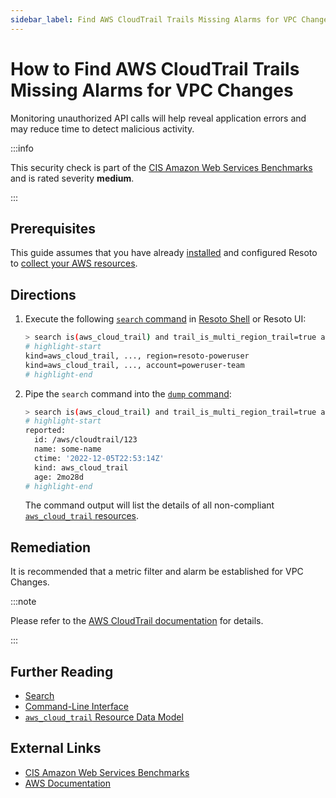 ```yaml
---
sidebar_label: Find AWS CloudTrail Trails Missing Alarms for VPC Changes
---
```


# How to Find AWS CloudTrail Trails Missing Alarms for VPC Changes

Monitoring unauthorized API calls will help reveal application errors and may reduce time to detect malicious activity.

:::info

This security check is part of the [CIS Amazon Web Services Benchmarks](https://cisecurity.org/benchmark/amazon_web_services) and is rated severity **medium**.

:::

## Prerequisites

This guide assumes that you have already [installed](../../../getting-started/install-resoto/index.mdx) and configured Resoto to [collect your AWS resources](../../../how-to-guides/data-sources/collect-aws-resource-data.mdx).

## Directions

1. Execute the following [`search` command](../../../reference/cli/search-commands/search.mdx) in [Resoto Shell](../../../reference/components/shell.mdx) or Resoto UI:

   ```bash
   > search is(aws_cloud_trail) and trail_is_multi_region_trail=true and trail_status.is_logging=true with(empty, --> is(aws_cloudwatch_log_group) with(any, --> is(aws_cloudwatch_metric_filter) and filter_pattern~"\s*\$\.eventName\s*=\s*CreateVpc.+\$\.eventName\s*=\s*DeleteVpc.+\$\.eventName\s*=\s*ModifyVpcAttribute.+\$\.eventName\s*=\s*AcceptVpcPeeringConnection.+\$\.eventName\s*=\s*CreateVpcPeeringConnection.+\$\.eventName\s*=\s*DeleteVpcPeeringConnection.+\$\.eventName\s*=\s*RejectVpcPeeringConnection.+\$\.eventName\s*=\s*AttachClassicLinkVpc.+\$\.eventName\s*=\s*DetachClassicLinkVpc.+\$\.eventName\s*=\s*DisableVpcClassicLink.+\$\.eventName\s*=\s*EnableVpcClassicLink"))
   # highlight-start
   ​kind=aws_cloud_trail, ..., region=resoto-poweruser
   ​kind=aws_cloud_trail, ..., account=poweruser-team
   # highlight-end
   ```

2. Pipe the `search` command into the [`dump` command](../../../reference/cli/format-commands/dump.mdx):

   ```bash
   > search is(aws_cloud_trail) and trail_is_multi_region_trail=true and trail_status.is_logging=true with(empty, --> is(aws_cloudwatch_log_group) with(any, --> is(aws_cloudwatch_metric_filter) and filter_pattern~"\s*\$\.eventName\s*=\s*CreateVpc.+\$\.eventName\s*=\s*DeleteVpc.+\$\.eventName\s*=\s*ModifyVpcAttribute.+\$\.eventName\s*=\s*AcceptVpcPeeringConnection.+\$\.eventName\s*=\s*CreateVpcPeeringConnection.+\$\.eventName\s*=\s*DeleteVpcPeeringConnection.+\$\.eventName\s*=\s*RejectVpcPeeringConnection.+\$\.eventName\s*=\s*AttachClassicLinkVpc.+\$\.eventName\s*=\s*DetachClassicLinkVpc.+\$\.eventName\s*=\s*DisableVpcClassicLink.+\$\.eventName\s*=\s*EnableVpcClassicLink")) | dump
   # highlight-start
   ​reported:
   ​  id: /aws/cloudtrail/123
   ​  name: some-name
   ​  ctime: '2022-12-05T22:53:14Z'
   ​  kind: aws_cloud_trail
   ​  age: 2mo28d
   # highlight-end
   ```

   The command output will list the details of all non-compliant [`aws_cloud_trail` resources](../../../reference/unified-data-model/aws.mdx#aws_cloud_trail).

## Remediation

It is recommended that a metric filter and alarm be established for VPC Changes.

:::note

Please refer to the [AWS CloudTrail documentation](https://docs.aws.amazon.com/awscloudtrail/latest/userguide/cloudwatch-alarms-for-cloudtrail.html) for details.

:::

## Further Reading

- [Search](../../../reference/search/index.mdx)
- [Command-Line Interface](../../../reference/cli/index.mdx)
- [`aws_cloud_trail` Resource Data Model](../../../reference/unified-data-model/aws.mdx#aws_cloud_trail)

## External Links

- [CIS Amazon Web Services Benchmarks](https://cisecurity.org/benchmark/amazon_web_services)
- [AWS Documentation](https://docs.aws.amazon.com/awscloudtrail/latest/userguide/cloudwatch-alarms-for-cloudtrail.html)
